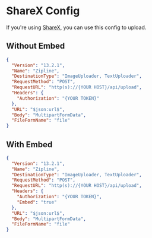 # ShareX Config

If you're using [ShareX](https://getsharex.com), you can use this config to upload.

## Without Embed
```json
{
  "Version": "13.2.1",
  "Name": "Zipline",
  "DestinationType": "ImageUploader, TextUploader",
  "RequestMethod": "POST",
  "RequestURL": "http(s)://{YOUR HOST}/api/upload",
  "Headers": {
    "Authorization": "{YOUR TOKEN}"
  },
  "URL": "$json:url$",
  "Body": "MultipartFormData",
  "FileFormName": "file"
}
```

## With Embed
```json
{
  "Version": "13.2.1",
  "Name": "Zipline",
  "DestinationType": "ImageUploader, TextUploader",
  "RequestMethod": "POST",
  "RequestURL": "http(s)://{YOUR HOST}/api/upload",
  "Headers": {
    "Authorization": "{YOUR TOKEN}",
    "Embed": "true"
  },
  "URL": "$json:url$",
  "Body": "MultipartFormData",
  "FileFormName": "file"
}
```